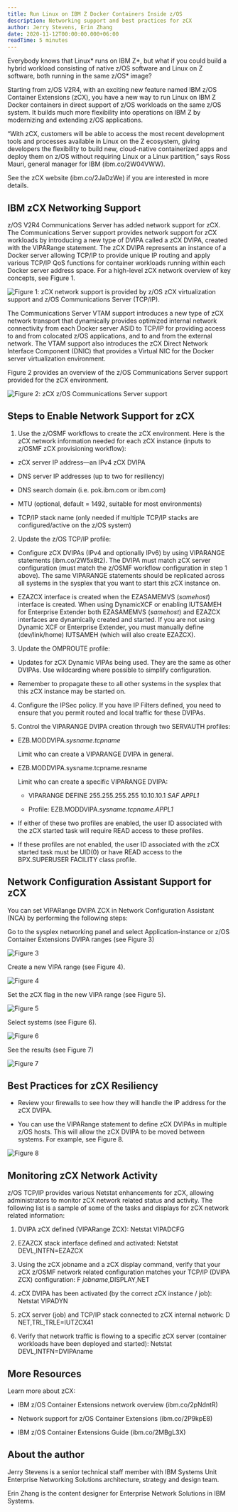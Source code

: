 ```yaml
---
title: Run Linux on IBM Z Docker Containers Inside z/OS
description: Networking support and best practices for zCX
author: Jerry Stevens, Erin Zhang
date: 2020-11-12T00:00:00.000+06:00
readTime: 5 minutes
---
```


Everybody knows that Linux* runs on IBM Z*, but what if you could build a hybrid workload consisting of 
native z/OS software and Linux on Z software, both running in the same z/OS* image?

Starting from z/OS V2R4, with an exciting new feature named IBM z/OS Container Extensions (zCX), 
you have a new way to run Linux on IBM Z Docker containers in direct support of z/OS workloads on the 
same z/OS system. It builds much more flexibility into operations on IBM Z by modernizing and extending z/OS applications.

“With zCX, customers will be able to access the most recent development tools and processes available in Linux on the Z 
ecosystem, giving developers the flexibility to build new, cloud-native containerized apps and deploy them on z/OS without 
requiring Linux or a Linux partition,” says Ross Mauri, general manager for IBM (ibm.co/2W04VWW).

See the zCX website (ibm.co/2JaDzWe) if you are interested in more details.

## IBM zCX Networking Support

z/OS V2R4 Communications Server has added network support for zCX.
The Communications Server support provides network support for zCX workloads by introducing a new type of 
DVIPA called a zCX DVIPA, created with the VIPARange statement. The zCX DVIPA represents an instance of a 
Docker server allowing TCP/IP to provide unique IP routing and apply various TCP/IP QoS functions for container 
workloads running within each Docker server address space. For a high-level zCX network overview of key concepts, see Figure 1.

![Figure 1: zCX network support is provided by z/OS zCX virtualization support and z/OS Communications Server (TCP/IP).](images/image1.png "Figure 1: zCX network support is provided by z/OS zCX virtualization support and z/OS Communications Server (TCP/IP).")

The Communications Server VTAM support introduces a new type of zCX network transport that dynamically provides optimized internal 
network connectivity from each Docker server ASID to TCP/IP for providing access to and from colocated z/OS applications, and to 
and from the external network. The VTAM support also introduces the zCX Direct Network Interface Component (DNIC) that provides a 
Virtual NIC for the Docker server virtualization environment.

Figure 2 provides an overview of the z/OS Communications Server support provided for the zCX environment.

![Figure 2: zCX z/OS Communications Server support](images/image2.png "Figure 2: zCX z/OS Communications Server support")

## Steps to Enable Network Support for zCX

1. Use the z/OSMF workflows to create the zCX environment. Here is the zCX network information needed for each zCX instance (inputs to z/OSMF zCX provisioning workflow):

- zCX server IP address—an IPv4 zCX DVIPA

- DNS server IP addresses (up to two for resiliency)

- DNS search domain (i.e. pok.ibm.com or ibm.com)

- MTU (optional, default = 1492, suitable for most environments)

- TCP/IP stack name (only needed if multiple TCP/IP stacks are configured/active on the z/OS system)

2. Update the z/OS TCP/IP profile:

- Configure zCX DVIPAs (IPv4 and optionally IPv6) by using VIPARANGE statements (ibm.co/2W5x8t2). 
The DVIPA must match zCX server configuration (must match the z/OSMF workflow configuration in step 1 above). 
The same VIPARANGE statements should be replicated across all systems in the sysplex that you want to start this zCX instance on.

- EZAZCX interface is created when the EZASAMEMVS (*samehost*) interface is created. When using DynamicXCF or enabling IUTSAMEH 
for Enterprise Extender both EZASAMEMVS (*samehost*) and EZAZCX interfaces are dynamically created and started. If 
you are not using Dynamic XCF or Enterprise Extender, you must manually define (dev/link/home) IUTSAMEH (which will also create EZAZCX). 

3. Update the OMPROUTE profile:

- Updates for zCX Dynamic VIPAs being used. They are the same as other DVIPAs. Use wildcarding where possible to simplify configuration.

- Remember to propagate these to all other systems in the sysplex that this zCX instance may be started on.

4. Configure the IPSec policy. If you have IP Filters defined, you need to ensure that you permit routed and local traffic for these DVIPAs.

5. Control the VIPARANGE DVIPA creation through two SERVAUTH profiles:

- EZB.MODDVIPA.*sysname.tcpname*

    Limit who can create a VIPARANGE DVIPA in general.

- EZB.MODDVIPA.sysname.tcpname.resname

    Limit who can create a specific VIPARANGE DVIPA:

    - VIPARANGE DEFINE 255.255.255.255 10.10.10.1 *SAF APPL1*

    - Profile: EZB.MODDVIPA.*sysname.tcpname.APPL1*

- If either of these two profiles are enabled, the user ID associated with the zCX started task will require READ access to these profiles.

- If these profiles are not enabled, the user ID associated with the zCX started task must be UID(0) or have READ access to the BPX.SUPERUSER FACILITY class profile.

## Network Configuration Assistant Support for zCX

You can set VIPARange DVIPA ZCX in Network Configuration Assistant (NCA) by performing the following steps:

Go to the sysplex networking panel and select Application-instance or z/OS Container Extensions DVIPA ranges (see Figure 3)

![Figure 3](images/image3.png "Figure 3")

Create a new VIPA range (see Figure 4).

![Figure 4](images/image4.png "Figure 4")

Set the zCX flag in the new VIPA range (see Figure 5).

![Figure 5](images/image5.png "Figure 5")

Select systems (see Figure 6).

![Figure 6](images/image6.png "Figure 6")

See the results (see Figure 7)

![Figure 7](images/image7.png "Figure 7")

## Best Practices for zCX Resiliency

- Review your firewalls to see how they will handle the IP address for the zCX DVIPA. 

- You can use the VIPARange statement to define zCX DVIPAs in multiple z/OS hosts. This will allow the zCX DVIPA to be moved between systems. For example, see Figure 8.

![Figure 8](images/image8.png "Figure 8")

## Monitoring zCX Network Activity

z/OS TCP/IP provides various Netstat enhancements for zCX, allowing administrators to monitor zCX network related status and activity. 
The following list is a sample of some of the tasks and displays for zCX network related information:

1. DVIPA zCX defined (VIPARange ZCX): Netstat VIPADCFG

2. EZAZCX stack interface defined and activated: Netstat DEVL,INTFN=EZAZCX

3. Using the zCX jobname and a zCX display command, verify that your zCX z/OSMF network related configuration matches your TCP/IP (DVIPA ZCX) configuration: F *jobname*,DISPLAY,NET

4. zCX DVIPA has been activated (by the correct zCX instance / job): Netstat VIPADYN

5. zCX server (job) and TCP/IP stack connected to zCX internal network: D NET,TRL,TRLE=IUTZCX41

6. Verify that network traffic is flowing to a specific zCX server (container workloads have been deployed and started): Netstat DEVL,INTFN=DVIPAname

## More Resources

Learn more about zCX:

- IBM z/OS Container Extensions network overview (ibm.co/2pNdntR)

- Network support for z/OS Container Extensions (ibm.co/2P9kpE8)

- IBM z/OS Container Extensions Guide (ibm.co/2MBgL3X)

## About the author

Jerry Stevens is a senior technical staff member with IBM Systems Unit Enterprise Networking Solutions architecture, strategy and design team.

Erin Zhang is the content designer for Enterprise Network Solutions in IBM Systems.